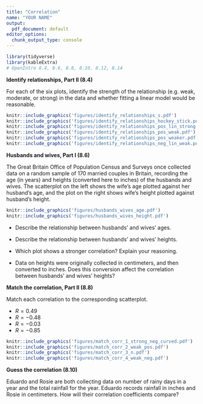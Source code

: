 ```yaml
---
title: "Correlation"
name: "YOUR NAME"
output:
  pdf_document: default
editor_options:
  chunk_output_type: console
---
```


```r
library(tidyverse)
library(kableExtra)
# OpenIntro 8.4, 8.6, 8.8, 8.10, 8.12, 8.14
```



**Identify relationships, Part II (8.4)**

For each of the six plots, identify the strength of the relationship (e.g. weak, moderate, or strong) in the data and whether fitting a linear model would be reasonable.

```r
knitr::include_graphics('figures/identify_relationships_s.pdf')
knitr::include_graphics('figures/identify_relationships_hockey_stick.pdf')
knitr::include_graphics('figures/identify_relationships_pos_lin_strong.pdf')
knitr::include_graphics('figures/identify_relationships_pos_weak.pdf')
knitr::include_graphics('figures/identify_relationships_pos_weaker.pdf')
knitr::include_graphics('figures/identify_relationships_neg_lin_weak.pdf')
```





\clearpage

**Husbands and wives, Part I (8.6)**

The Great Britain Office of Population Census and Surveys once collected data on a random sample of 170 married couples in Britain, recording the age (in years) and heights (converted here to inches) of the husbands and wives. The scatterplot on the left shows the wife's age plotted against her husband's age, and the plot on the right shows wife's height plotted against husband's height.


```r
knitr::include_graphics('figures/husbands_wives_age.pdf')
knitr::include_graphics('figures/husbands_wives_height.pdf')
```


* Describe the relationship between husbands' and wives' ages.

* Describe the relationship between husbands' and wives' heights.

* Which plot shows a stronger correlation? Explain your reasoning.

* Data on heights were originally collected in centimeters, and then converted to inches. Does this conversion affect the correlation between husbands' and wives' heights?




\clearpage

**Match the correlation, Part II (8.8)**

Match each correlation to the corresponding scatterplot.

* $R = 0.49$
* $R = -0.48$ 
* $R = -0.03$ 
* $R = -0.85$


```r
knitr::include_graphics('figures/match_corr_1_strong_neg_curved.pdf')
knitr::include_graphics('figures/match_corr_2_weak_pos.pdf')
knitr::include_graphics('figures/match_corr_3_n.pdf')
knitr::include_graphics('figures/match_corr_4_weak_neg.pdf')
```



\clearpage

**Guess the correlation (8.10)**

Eduardo and Rosie are both collecting data on number of rainy days in a year and the total rainfall for the year. Eduardo records rainfall in inches and Rosie in centimeters. How will their correlation coefficients compare?







